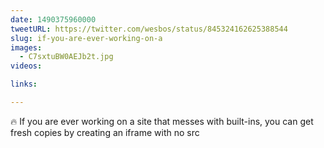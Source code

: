 ```yaml
---
date: 1490375960000
tweetURL: https://twitter.com/wesbos/status/845324162625388544
slug: if-you-are-ever-working-on-a
images:
  - C7sxtuBW0AEJb2t.jpg
videos:

links:

---
```

🔥 If you are ever working on a site that messes with built-ins, you can get fresh copies by creating an iframe with no src

